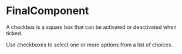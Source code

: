 

<Meta component={FinalComponent} title="Lessons/02 - Props Combination Pattern/Final" />

# FinalComponent

A checkbox is a square box that can be activated or deactivated when ticked. 

Use checkboxes to select one or more options from a list of choices.
